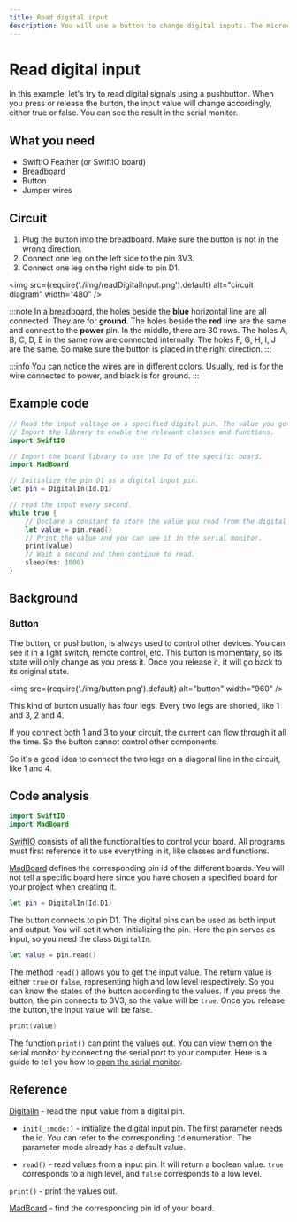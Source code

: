 ```yaml
---
title: Read digital input
description: You will use a button to change digital inputs. The microcontroller reads the value and prints it on the serial monitor. 
---
```


# Read digital input

In this example, let's try to read digital signals using a pushbutton. When you press or release the button, the input value will change accordingly, either true or false. You can see the result in the serial monitor.

## What you need

- SwiftIO Feather (or SwiftIO board)
- Breadboard
- Button
- Jumper wires

## Circuit

1. Plug the button into the breadboard. Make sure the button is not in the wrong direction.
2. Connect one leg on the left side to the pin 3V3. 
3. Connect one leg on the right side to pin D1. 


<img
  src={require('./img/readDigitalInput.png').default}
  alt="circuit diagram" width="480"
/>

:::note
In a breadboard, the holes beside the **blue** horizontal line are all connected. They are for **ground**. The holes beside the **red** line are the same and connect to the **power** pin. In the middle, there are 30 rows. The holes A, B, C, D, E in the same row are connected internally. The holes F, G, H, I, J are the same. So make sure the button is placed in the right direction.
:::

:::info
You can notice the wires are in different colors. Usually, red is for the wire connected to power, and black is for ground.
:::



## Example code


``` swift
// Read the input voltage on a specified digital pin. The value you get will be either true or false.
// Import the library to enable the relevant classes and functions.
import SwiftIO

// Import the board library to use the Id of the specific board.
import MadBoard

// Initialize the pin D1 as a digital input pin.
let pin = DigitalIn(Id.D1)

// read the input every second.
while true {
    // Declare a constant to store the value you read from the digital pin.
    let value = pin.read()
    // Print the value and you can see it in the serial monitor.
    print(value)
    // Wait a second and then continue to read.
    sleep(ms: 1000)
}
```

## Background

### Button

The button, or pushbutton, is always used to control other devices. You can see it in a light switch, remote control, etc. This button is momentary, so its state will only change as you press it. Once you release it, it will go back to its original state.


<img
  src={require('./img/button.png').default}
  alt="button" width="960"
/>

This kind of button usually has four legs. Every two legs are shorted, like 1 and 3, 2 and 4. 

If you connect both 1 and 3 to your circuit, the current can flow through it all the time. So the button cannot control other components.

So it's a good idea to connect the two legs on a diagonal line in the circuit, like 1 and 4.



## Code analysis

``` swift
import SwiftIO
import MadBoard
```

[SwiftIO](https://swiftioapi.madmachine.io/) consists of all the functionalities to control your board. All programs must first reference it to use everything in it, like classes and functions.

[MadBoard](https://github.com/madmachineio/MadBoards) defines the corresponding pin id of the different boards. You will not tell a specific board here since you have chosen a specified board for your project when creating it.

``` swift
let pin = DigitalIn(Id.D1)
```
The button connects to pin D1. The digital pins can be used as both input and output. You will set it when initializing the pin. Here the pin serves as input, so you need the class `DigitalIn`.

``` swift
let value = pin.read()
```

The method `read()` allows you to get the input value. The return value is either `true` or `false`, representing high and low level respectively. So you can know the states of the button according to the values. If you press the button, the pin connects to 3V3, so the value will be `true`. Once you release the button, the input value will be false.

``` swift
print(value)
```
The function `print()` can print the values out. You can view them on the serial monitor by connecting the serial port to your computer. Here is a guide to tell you how to [open the serial monitor](../../../../overview/advanced/serial-debug#step-3-open-serial-monitor).

## Reference

[DigitalIn](https://swiftioapi.madmachine.io/Classes/DigitalIn.html) - read the input value from a digital pin.

- `init(_:mode:)` - initialize the digital input pin. The first parameter needs the id. You can refer to the corresponding `Id` enumeration. The parameter mode already has a default value.

- `read()` - read values from a input pin. It will return a boolean value. `true` corresponds to a high level, and `false` corresponds to a low level.

`print()` - print the values out.

[MadBoard](https://github.com/madmachineio/MadBoards) - find the corresponding pin id of your board.